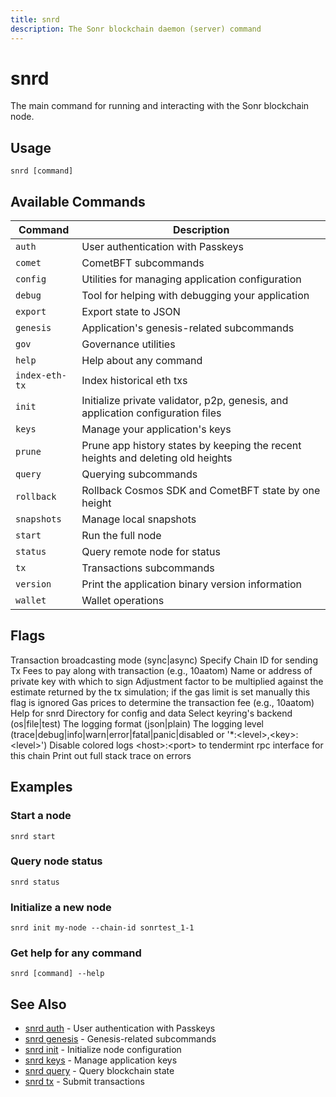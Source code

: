 ```yaml
---
title: snrd
description: The Sonr blockchain daemon (server) command
---
```


# snrd

The main command for running and interacting with the Sonr blockchain node.

## Usage

```shell
snrd [command]
```

## Available Commands

| Command | Description |
|---------|-------------|
| `auth` | User authentication with Passkeys |
| `comet` | CometBFT subcommands |
| `config` | Utilities for managing application configuration |
| `debug` | Tool for helping with debugging your application |
| `export` | Export state to JSON |
| `genesis` | Application's genesis-related subcommands |
| `gov` | Governance utilities |
| `help` | Help about any command |
| `index-eth-tx` | Index historical eth txs |
| `init` | Initialize private validator, p2p, genesis, and application configuration files |
| `keys` | Manage your application's keys |
| `prune` | Prune app history states by keeping the recent heights and deleting old heights |
| `query` | Querying subcommands |
| `rollback` | Rollback Cosmos SDK and CometBFT state by one height |
| `snapshots` | Manage local snapshots |
| `start` | Run the full node |
| `status` | Query remote node for status |
| `tx` | Transactions subcommands |
| `version` | Print the application binary version information |
| `wallet` | Wallet operations |

## Flags

<ParamField path="broadcast-mode" type="string" default="sync">
  Transaction broadcasting mode (sync|async)
</ParamField>

<ParamField path="chain-id" type="string">
  Specify Chain ID for sending Tx
</ParamField>

<ParamField path="fees" type="string">
  Fees to pay along with transaction (e.g., 10aatom)
</ParamField>

<ParamField path="from" type="string">
  Name or address of private key with which to sign
</ParamField>

<ParamField path="gas-adjustment" type="float" default="1">
  Adjustment factor to be multiplied against the estimate returned by the tx simulation; if the gas limit is set manually this flag is ignored
</ParamField>

<ParamField path="gas-prices" type="string">
  Gas prices to determine the transaction fee (e.g., 10aatom)
</ParamField>

<ParamField path="help" type="boolean">
  Help for snrd
</ParamField>

<ParamField path="home" type="string" default="~/.sonr">
  Directory for config and data
</ParamField>

<ParamField path="keyring-backend" type="string" default="os">
  Select keyring's backend (os|file|test)
</ParamField>

<ParamField path="log_format" type="string" default="plain">
  The logging format (json|plain)
</ParamField>

<ParamField path="log_level" type="string" default="info">
  The logging level (trace|debug|info|warn|error|fatal|panic|disabled or '*:&lt;level&gt;,&lt;key&gt;:&lt;level&gt;')
</ParamField>

<ParamField path="log_no_color" type="boolean">
  Disable colored logs
</ParamField>

<ParamField path="node" type="string" default="tcp://localhost:26657">
  &lt;host&gt;:&lt;port&gt; to tendermint rpc interface for this chain
</ParamField>

<ParamField path="trace" type="boolean">
  Print out full stack trace on errors
</ParamField>

## Examples

### Start a node

```shell
snrd start
```

### Query node status

```shell
snrd status
```

### Initialize a new node

```shell
snrd init my-node --chain-id sonrtest_1-1
```

### Get help for any command

```shell
snrd [command] --help
```

## See Also

- [snrd auth](./snrd_auth.mdx) - User authentication with Passkeys
- [snrd genesis](./snrd_genesis.mdx) - Genesis-related subcommands
- [snrd init](./snrd_init.mdx) - Initialize node configuration
- [snrd keys](./snrd_keys.mdx) - Manage application keys
- [snrd query](./snrd_query.mdx) - Query blockchain state
- [snrd tx](./snrd_tx.mdx) - Submit transactions